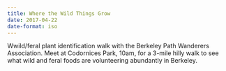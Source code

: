 ```yaml
---
title: Where the Wild Things Grow
date: 2017-04-22
date-format: iso
---
```


Wwild/feral plant identification walk with the Berkeley Path Wanderers Association. Meet at Codornices Park, 10am, for a 3-mile hilly walk to see what wild and feral foods are volunteering abundantly in Berkeley.
